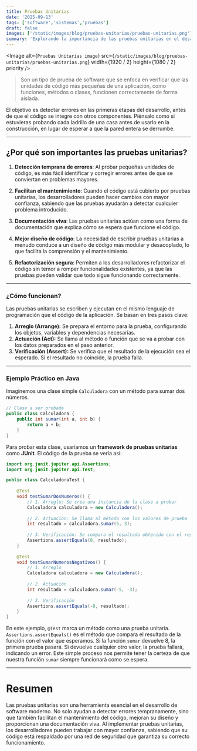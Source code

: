 ```yaml
---
title: Pruebas Unitarias
date: '2025-09-13'
tags: ['software','sistemas','pruebas']
draft: false
images: ['/static/images/blog/pruebas-unitarias/pruebas-unitarias.png']
summary: 'Explorando la importancia de las pruebas unitarias en el desarrollo de software y cómo implementarlas eficazmente.'
---
```


<Image
  alt={`Pruebas Unitarias image`}
  src={`/static/images/blog/pruebas-unitarias/pruebas-unitarias.png`}
  width={1920 / 2}
  height={1080 / 2}
  priority
/>

>Son un tipo de prueba de software que se enfoca en verificar que las unidades de código más pequeñas de una aplicación, como funciones, métodos o clases, funcionen correctamente de forma aislada.

El objetivo es detectar errores en las primeras etapas del desarrollo, antes de que el código se integre con otros componentes. Piénsalo como si estuvieras probando cada ladrillo de una casa antes de usarlo en la construcción, en lugar de esperar a que la pared entera se derrumbe.

-----

## ¿Por qué son importantes las pruebas unitarias?

1. **Detección temprana de errores**: Al probar pequeñas unidades de código, es más fácil identificar y corregir errores antes de que se conviertan en problemas mayores.

2. **Facilitan el mantenimiento**: Cuando el código está cubierto por pruebas unitarias, los desarrolladores pueden hacer cambios con mayor confianza, sabiendo que las pruebas ayudarán a detectar cualquier problema introducido.

3. **Documentación viva**: Las pruebas unitarias actúan como una forma de documentación que explica cómo se espera que funcione el código.

4. **Mejor diseño de código**: La necesidad de escribir pruebas unitarias a menudo conduce a un diseño de código más modular y desacoplado, lo que facilita la comprensión y el mantenimiento.

5. **Refactorización segura**: Permiten a los desarrolladores refactorizar el código sin temor a romper funcionalidades existentes, ya que las pruebas pueden validar que todo sigue funcionando correctamente.

-----

### ¿Cómo funcionan?

Las pruebas unitarias se escriben y ejecutan en el mismo lenguaje de programación que el código de la aplicación. Se basan en tres pasos clave:

1.  **Arreglo (Arrange):** Se prepara el entorno para la prueba, configurando los objetos, variables y dependencias necesarias.
2.  **Actuación (Act):** Se llama al método o función que se va a probar con los datos preparados en el paso anterior.
3.  **Verificación (Assert):** Se verifica que el resultado de la ejecución sea el esperado. Si el resultado no coincide, la prueba falla.

-----

### Ejemplo Práctico en Java

Imaginemos una clase simple `Calculadora` con un método para sumar dos números.

```java
// Clase a ser probada
public class Calculadora {
    public int sumar(int a, int b) {
        return a + b;
    }
}
```

Para probar esta clase, usaríamos un **framework de pruebas unitarias** como **JUnit**. El código de la prueba se vería así:

```java
import org.junit.jupiter.api.Assertions;
import org.junit.jupiter.api.Test;

public class CalculadoraTest {
    
    @Test
    void testSumarDosNumeros() {
        // 1. Arreglo: Se crea una instancia de la clase a probar
        Calculadora calculadora = new Calculadora();
        
        // 2. Actuación: Se llama al método con los valores de prueba
        int resultado = calculadora.sumar(5, 3);
        
        // 3. Verificación: Se compara el resultado obtenido con el resultado esperado
        Assertions.assertEquals(8, resultado); 
    }
    
    @Test
    void testSumarNumerosNegativos() {
        // 1. Arreglo
        Calculadora calculadora = new Calculadora();
        
        // 2. Actuación
        int resultado = calculadora.sumar(-5, -3);
        
        // 3. Verificación
        Assertions.assertEquals(-8, resultado);
    }
}
```

En este ejemplo, `@Test` marca un método como una prueba unitaria. `Assertions.assertEquals()` es el método que compara el resultado de la función con el valor que esperamos. Si la función `sumar` devuelve 8, la primera prueba pasará. Si devuelve cualquier otro valor, la prueba fallará, indicando un error. Este simple proceso nos permite tener la certeza de que nuestra función `sumar` siempre funcionará como se espera.

-----

# Resumen

Las pruebas unitarias son una herramienta esencial en el desarrollo de software moderno. No solo ayudan a detectar errores tempranamente, sino que también facilitan el mantenimiento del código, mejoran su diseño y proporcionan una documentación viva. Al implementar pruebas unitarias, los desarrolladores pueden trabajar con mayor confianza, sabiendo que su código está respaldado por una red de seguridad que garantiza su correcto funcionamiento.